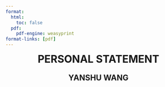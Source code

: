 ```yaml
---
format:
  html:
    toc: false
  pdf:
    pdf-engine: weasyprint
format-links: [pdf]
---
```

<div style="font-size: 2em; font-weight: bold; text-align: center;">PERSONAL STATEMENT</div>
<p style="font-size: 1.5em; font-weight: bold; text-align: center;">YANSHU WANG</p>

